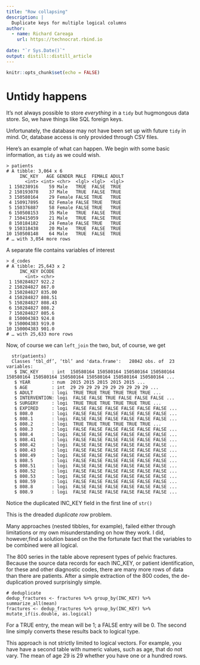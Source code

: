 ```yaml
---
title: "Row collapsing"
description: |
  Duplicate keys for multiple logical columns
author:
  - name: Richard Careaga
    url: https://technocrat.rbind.io
 
date: "`r Sys.Date()`"
output: distill::distill_article
---
```


```r
knitr::opts_chunk$set(echo = FALSE)
```

# Untidy happens

It's not always possible to store *everything* in a `tidy` but hugmongous data store. So, we have things like SQL foreign keys. 

Unfortunately, the database may not have been set up with future `tidy` in mind. Or, database access is only provided through CSV files.

Here's an example of what can happen. We begin with some basic information, as `tidy` as we could wish.

    > patients
    # A tibble: 3,064 x 6
         INC_KEY   AGE GENDER MALE  FEMALE ADULT
           <int> <int> <chr>  <lgl> <lgl>  <lgl>
     1 150238916    59 Male   TRUE  FALSE  TRUE 
     2 150193078    37 Male   TRUE  FALSE  TRUE 
     3 150580164    29 Female FALSE TRUE   TRUE 
     4 150917895    82 Female FALSE TRUE   TRUE 
     5 150376887    58 Female FALSE TRUE   TRUE 
     6 150508153    35 Male   TRUE  FALSE  TRUE 
     7 150415059    21 Male   TRUE  FALSE  TRUE 
     8 150184182    24 Female FALSE TRUE   TRUE 
     9 150318438    20 Male   TRUE  FALSE  TRUE 
    10 150508148    64 Male   TRUE  FALSE  TRUE 
    # … with 3,054 more rows
    
A separate file contains variables of interest

    > d_codes
    # A tibble: 25,643 x 2
         INC_KEY DCODE 
           <int> <chr> 
     1 150284827 922.2 
     2 150284827 867.0 
     3 150284827 835.00
     4 150284827 808.51
     5 150284827 808.43
     6 150284827 808.2 
     7 150284827 805.6 
     8 150004383 924.8 
     9 150004383 919.0 
    10 150004383 901.0 
    # … with 25,633 more rows
    
Now, of course we can `left_join` the two, but, of course, we get

      str(patients)
      Classes ‘tbl_df’, ‘tbl’ and 'data.frame':   28042 obs. of  23 variables:
       $ INC_KEY     : int  150580164 150580164 150580164 150580164 150580164 150580164 150580164 150580164 150580164 150580164 ...
       $ YEAR        : num  2015 2015 2015 2015 2015 ...
       $ AGE         : int  29 29 29 29 29 29 29 29 29 29 ...
       $ ADULT       : logi  TRUE TRUE TRUE TRUE TRUE TRUE ...
       $ INTERVENTION: logi  FALSE FALSE TRUE FALSE FALSE FALSE ...
       $ SURGERY     : logi  TRUE TRUE TRUE TRUE TRUE TRUE ...
       $ EXPIRED     : logi  FALSE FALSE FALSE FALSE FALSE FALSE ...
       $ 808.0       : logi  FALSE FALSE FALSE FALSE FALSE FALSE ...
       $ 808.1       : logi  FALSE FALSE FALSE FALSE FALSE FALSE ...
       $ 808.2       : logi  TRUE TRUE TRUE TRUE TRUE TRUE ...
       $ 808.3       : logi  FALSE FALSE FALSE FALSE FALSE FALSE ...
       $ 808.4       : logi  FALSE FALSE FALSE FALSE FALSE FALSE ...
       $ 808.41      : logi  FALSE FALSE FALSE FALSE FALSE FALSE ...
       $ 808.42      : logi  FALSE FALSE FALSE FALSE FALSE FALSE ...
       $ 808.43      : logi  FALSE FALSE FALSE FALSE FALSE FALSE ...
       $ 808.49      : logi  FALSE FALSE FALSE FALSE FALSE FALSE ...
       $ 808.5       : logi  FALSE FALSE FALSE FALSE FALSE FALSE ...
       $ 808.51      : logi  FALSE FALSE FALSE FALSE FALSE FALSE ...
       $ 808.52      : logi  FALSE FALSE FALSE FALSE FALSE FALSE ...
       $ 808.53      : logi  FALSE FALSE FALSE FALSE FALSE FALSE ...
       $ 808.59      : logi  FALSE FALSE FALSE FALSE FALSE FALSE ...
       $ 808.8       : logi  FALSE FALSE FALSE FALSE FALSE FALSE ...
       $ 808.9       : logi  FALSE FALSE FALSE FALSE FALSE FALSE ...
 
Notice the duplicated INC_KEY field in the first line of `str()`
 
This is the dreaded *duplicate row* problem.
 
Many approaches (nested tibbles, for example), failed either through limitations or my own misunderstanding on how they work. I did, however,find a solution based on the the fortunate fact that the variables to be combined were all logical.

The 800 series in the table above represent types of pelvic fractures. Because the source data records for each INC_KEY, or patient identification, for these and other diagnostic codes, there are many more rows of data than there are patients. After a simple extraction of the 800 codes, the de-duplication proved surprisingly simple.

    # deduplicate
    dedup_fractures <- fractures %>% group_by(INC_KEY) %>% summarize_all(mean)
    fractures <- dedup_fractures %>% group_by(INC_KEY) %>% mutate_if(is.double, as.logical)

For a TRUE entry, the mean will be 1; a FALSE entry will be 0. The second line simply converts these results back to logical type.

This approach is not strictly limited to logical vectors. For example, you have have a second table with numeric values, such as age, that do not vary. The mean of age 29 is 29 whether you have one or a hundred rows.
